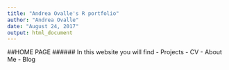 ```yaml
---
title: "Andrea Ovalle's R portfolio"
author: "Andrea Ovalle"
date: "August 24, 2017"
output: html_document
---
```


##HOME PAGE 
###### In this website you will find 
 - Projects 
 - CV 
 - About Me 
 - Blog







